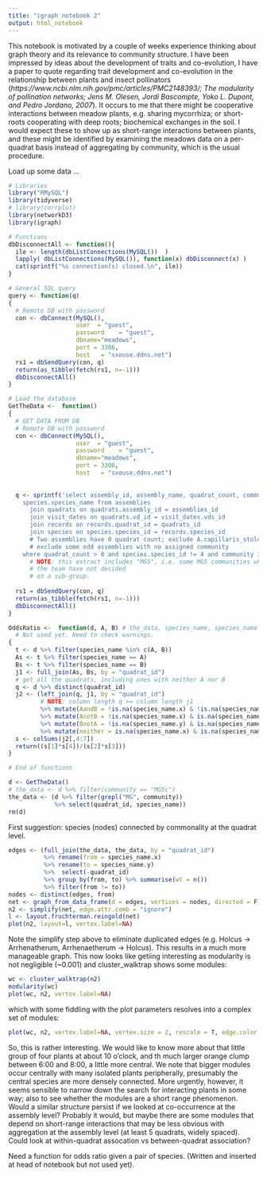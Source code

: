 ```yaml
---
title: "igraph notebook 2"
output: html_notebook
---
```

This notebook is motivated by a couple of weeks experience thinking  about graph theory and its relevance to community structure. I have been impressed by ideas about the development of traits and co-evolution, I have a paper to quote regarding trait development and co-evolution in the relationship between plants and insect pollinators (*https://www.ncbi.nlm.nih.gov/pmc/articles/PMC2148393/; The modularity of pollination networks; Jens M. Olesen, Jordi Bascompte, Yoko L. Dupont, and Pedro Jordano, 2007*). It occurs to me that there might be cooperative interactions between meadow plants, e.g. sharing mycorrhiza; or short-roots cooperating with deep roots; biochemical exchanges in the soil. I would expect these to show up as short-range interactions between plants, and these might be identified by examining the meadows data on a per-quadrat basis instead of aggregating by community, which is the usual procedure.

Load up some data ...
```r
# Libraries
library("RMySQL")
library(tidyverse)
# library(corrplot)
library(networkD3)
library(igraph)

# Functions
dbDisconnectAll <- function(){
  ile <- length(dbListConnections(MySQL())  )
  lapply( dbListConnections(MySQL()), function(x) dbDisconnect(x) )
  cat(sprintf("%s connection(s) closed.\n", ile))
}

# General SQL query
query <- function(q)
{
  # Remote DB with password
  con <- dbConnect(MySQL(), 
                   user  = "guest",
                   password    = "guest",
                   dbname="meadows",
                   port = 3306,
                   host   = "sxouse.ddns.net")
  rs1 = dbSendQuery(con, q)
  return(as_tibble(fetch(rs1, n=-1)))
  dbDisconnectAll()
}

# Load the database
GetTheData <-  function()
{
  # GET DATA FROM DB
  # Remote DB with password
  con <- dbConnect(MySQL(), 
                   user  = "guest",
                   password    = "guest",
                   dbname="meadows",
                   port = 3306,
                   host   = "sxouse.ddns.net")
  
  
  q <- sprintf('select assembly_id, assembly_name, quadrat_count, community, quadrat_id, visit_date, records_id, species.species_id, 
    species.species_name from assemblies
      join quadrats on quadrats.assembly_id = assemblies_id
      join visit_dates on quadrats.vd_id = visit_dates.vds_id
      join records on records.quadrat_id = quadrats_id
      join species on species.species_id = records.species_id
      # Two assemblies have 0 quadrat count; exclude A.capillaris_stolonifera;
      # exclude some odd assemblies with no assigned community
    where quadrat_count > 0 and species.species_id != 4 and community is not null;') 
      # NOTE: this extract includes "MG5", i.e. some MG5 communities where 
      # the team have not decided
      # on a sub-group.
  
  rs1 = dbSendQuery(con, q)
  return(as_tibble(fetch(rs1, n=-1)))
  dbDisconnectAll()
}

OddsRatio <-  function(d, A, B) # the_data, species_name, species_name
  # Not used yet. Need to check warnings.
{
  t <- d %>% filter(species_name %in% c(A, B))
  As <- t %>% filter(species_name == A)
  Bs <- t %>% filter(species_name == B)
  j1 <- full_join(As, Bs, by = "quadrat_id")
  # get all the quadrats, including ones with neither A nor B
  q <- d %>% distinct(quadrat_id) 
  j2 <- (left_join(q, j1, by = "quadrat_id") 
         # NOTE: column length q >= column length j1
         %>% mutate(AandB = !is.na(species_name.x) & !is.na(species_name.y))
         %>% mutate(AnotB = !is.na(species_name.x) & is.na(species_name.y))
         %>% mutate(BnotA = !is.na(species_name.y) & is.na(species_name.x))
         %>% mutate(neither = is.na(species_name.x) & is.na(species_name.y)))
  s <- colSums(j2[,4:7])
  return((s[1]*s[4])/(s[2]*s[3]))
}

# End of functions

d <- GetTheData()
# the_data <- d %>% filter(community == "MG5c")
the_data <- (d %>% filter(grepl("MG", community))
             %>% select(quadrat_id, species_name))
rm(d)
```
First suggestion: species (nodes) connected by commonality at the quadrat level.
```r
edges <- (full_join(the_data, the_data, by = "quadrat_id")
          %>% rename(from = species_name.x)
          %>% rename(to = species_name.y)
          %>%  select(-quadrat_id)
          %>% group_by(from, to) %>% summarise(wt = n())
          %>% filter(from != to))
nodes <- distinct(edges, from)
net <- graph_from_data_frame(d = edges, vertices = nodes, directed = F)
n2 <- simplify(net, edge.attr.comb = "ignore")
l <- layout.fruchterman.reingold(net)
plot(n2, layout=l, vertex.label=NA)

```
Note the simplify step above to eliminate duplicated edges (e.g. Holcus -> Arrhenatherum, Arrhenaetherum -> Holcus). This results in a much more manageable graph. This now looks like getiing interesting as modularity is not negligible (~0.001) and cluster_walktrap shows some modules:
```r
wc <- cluster_walktrap(n2)
modularity(wc)
plot(wc, n2, vertex.label=NA)

```
which with some fiddling with the plot parameters resolves into a complex set of modules:
```r
plot(wc, n2, vertex.label=NA, vertex.size = 2, rescale = T, edge.color = NA)
```
So, this is rather interesting. We would like to know more about that little group of four plants at about 10 o'clock, and th much larger orange clump between 6:00 and 8:00, a little more central. We note that bigger modules occur centrally with many isolated plants peripherally, presumably the central species are more densely connected. More urgently, however, it seems sensible to narrow down the search for interacting plants in some way; also to see whether the modules are a short range phenomenon. Would a similar structure persist if we looked at co-occurrence at the assembly level? Probably it would, but maybe there are some modules that depend on short-range interactions that may be less obvious with aggregation at the assembly level (at least 5 quadrats, widely spaced). Could look at within-quadrat assocation vs between-quadrat association?

Need a function for odds ratio given a pair of species. (Written and inserted at head of notebook but not used yet).

